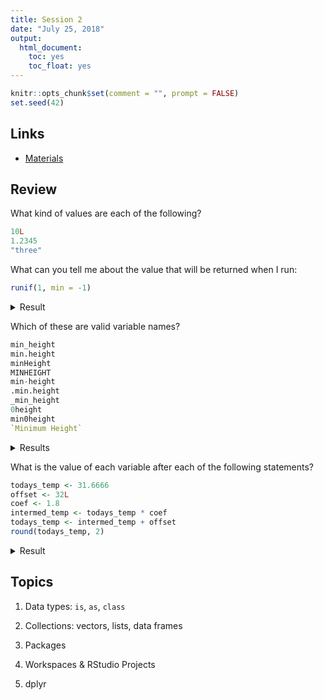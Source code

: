 ```yaml
---
title: Session 2
date: "July 25, 2018"
output:
  html_document:
    toc: yes
    toc_float: yes
---
```


[materials]: session_01_materials.html
[slides]: slides/session_01_slides.html
[gapminder]: http://www.gapminder.org/data/

```r
knitr::opts_chunk$set(comment = "", prompt = FALSE)
set.seed(42)
```

## Links

- [Materials]

## Review

What kind of values are each of the following?

```r
10L
1.2345
"three"
```

What can you tell me about the value that will be returned when I run:

```r
runif(1, min = -1)
```

<details><summary>Result</summary>
```r
```
</details>

Which of these are valid variable names?

```r
min_height
min.height
minHeight
MINHEIGHT
min-height
.min.height
_min_height
0height
min0height
`Minimum Height`
```

<details><summary>Results</summary>

These are all fine:

```r
min_height <- 14
min.height <- 14
minHeight <- 14
MINHEIGHT <- 14

min0height <- 14
`Minimum Height` <- 14
```

This one works, but creates a hidden variable.

```r
.min.height <- 14
```

These don't work and will cause an error.

```r
# Can't start with an `_`
_min_height <- 14

# This is subtraction
min-height <- 14

# Can't start with a number
0height <- 14
```
</details>

What is the value of each variable after each of the following statements?

```r
todays_temp <- 31.6666
offset <- 32L
coef <- 1.8
intermed_temp <- todays_temp * coef
todays_temp <- intermed_temp + offset
round(todays_temp, 2)
```

<details><summary>Result</summary>
```r
```
</details>

## Topics

1. Data types: `is`, `as`, `class`

1. Collections: vectors, lists, data frames

2. Packages

3. Workspaces & RStudio Projects

4. dplyr

